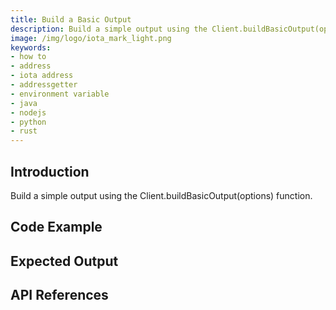 ```yaml
---
title: Build a Basic Output
description: Build a simple output using the Client.buildBasicOutput(options) function.
image: /img/logo/iota_mark_light.png
keywords:
- how to
- address
- iota address
- addressgetter
- environment variable
- java
- nodejs
- python
- rust
---
```




## Introduction

Build a simple output using the Client.buildBasicOutput(options) function.

## Code Example

<Tabs groupId="language">
    <TabItem value="rust" label="Rust">
        <RustCode/>
    </TabItem>
    <TabItem value="nodejs" label="Nodejs">
        <NodejsCode/>
    </TabItem>
    <TabItem value="python" label="Python">
        <PythonCode/>
    </TabItem>
    <TabItem value="java" label="Java">
        <JavaCode/>
    </TabItem>
</Tabs>

## Expected Output

<Tabs groupId="language">
    <TabItem value="rust" label="Rust">
        <RustOutput/>
    </TabItem>
    <TabItem value="nodejs" label="Nodejs">
        <NodejsOutput/>
    </TabItem>
    <TabItem value="python" label="Python">
        <PythonOutput/>
    </TabItem>
    <TabItem value="java" label="Java">
        <JavaOutput/>
    </TabItem>
</Tabs>

## API References

<Tabs groupId="language">
    <TabItem value="rust" label="Rust">
        <RustApiLinks/>
    </TabItem>
    <TabItem value="nodejs" label="Nodejs">
        <NodejsApiLinks/>
    </TabItem>
    <TabItem value="python" label="Python">
        <PythonApiLinks/>
    </TabItem>
    <TabItem value="java" label="Java">
        <JavaApiLinks/>
    </TabItem>
</Tabs>
